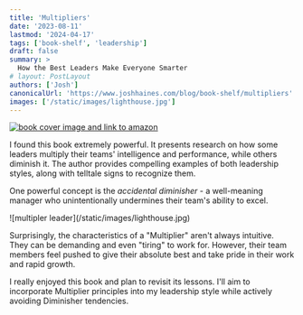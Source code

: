 ```yaml
---
title: 'Multipliers'
date: '2023-08-11'
lastmod: '2024-04-17'
tags: ['book-shelf', 'leadership']
draft: false
summary: >
  How the Best Leaders Make Everyone Smarter
# layout: PostLayout
authors: ['Josh']
canonicalUrl: 'https://www.joshhaines.com/blog/book-shelf/multipliers'
images: ['/static/images/lighthouse.jpg']
---
```


<div className="mx-auto w-1/3">
  <a href="https://www.amazon.com/Multipliers-Best-Leaders-Everyone-Smarter/dp/0062663070">
    <img
      alt="book cover image and link to amazon"
      src="https://m.media-amazon.com/images/I/51owEqrIERL._SY445_SX342_.jpg"
    />
  </a>
</div>

I found this book extremely powerful. It presents research on how some leaders multiply their teams' intelligence and performance, while others diminish it. The author provides compelling examples of both leadership styles, along with telltale signs to recognize them.

One powerful concept is the _accidental diminisher_ - a well-meaning manager who unintentionally undermines their team's ability to excel.

<div className="-mx-2 flex flex-wrap justify-center overflow-hidden xl:-mx-2">
  <div className="my-1 w-full overflow-hidden px-2 xl:my-1 xl:w-1/2 xl:px-2">
    ![multipler leader](/static/images/lighthouse.jpg)
  </div>
</div>

Surprisingly, the characteristics of a "Multiplier" aren't always intuitive. They can be demanding and even "tiring" to work for. However, their team members feel pushed to give their absolute best and take pride in their work and rapid growth.

I really enjoyed this book and plan to revisit its lessons. I'll aim to incorporate Multiplier principles into my leadership style while actively avoiding Diminisher tendencies.
